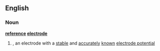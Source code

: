 ==English==
===Noun===
{{wikipedia}}
'''[[reference]] [[electrode]]'''
#{{chemistry}},{{physics}} an electrode with a [[stable]] and [[accurately]] [[known]] [[electrode potential]]